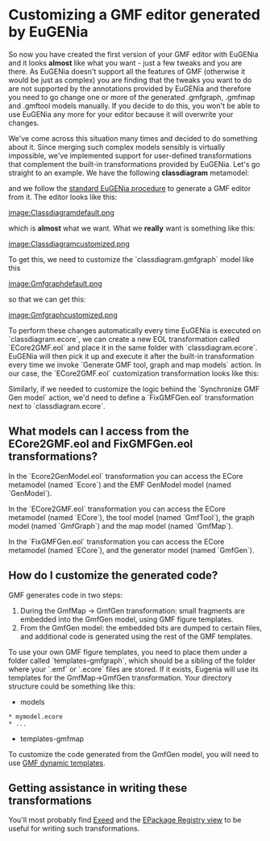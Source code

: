 =Customizing a GMF editor generated by EuGENia=
So now you have created the first version of your GMF editor with EuGENia and it looks '''almost''' like what you want - just a few tweaks and you are there. As EuGENia doesn't support all the features of GMF (otherwise it would be just as complex) you are finding that the tweaks you want to do are not supported by the annotations provided by EuGENia and therefore you need to go change one or more of the generated .gmfgraph, .gmfmap and .gmftool models manually. If you decide to do this, you won't be able to use EuGENia any more for your editor because it will overwrite your changes.

We've come across this situation many times and decided to do something about it. Since merging such complex models sensibly is virtually impossible, we've implemented support for user-defined transformations that complement the built-in transformations provided by EuGENia. Let's go straight to an example. We have the following '''classdiagram''' metamodel:

{{{emf
@namespace(uri="classdiagram", prefix="classdiagram")
package classdiagram;

@gmf.diagram(foo="bar")
class Model {
   val Clazz[*] classes;
}

@gmf.node(label="name", figure="rectangle")
class Clazz {
   attr String name;
   @gmf.compartment(layout="list", collapsible="false")
   val Attribute[*] attributes;
}

@gmf.node(label="name,type", figure="rectangle",
    label.icon="false", label.pattern="{0}:{1}")
class Attribute {
   attr String name;
   attr String type;
}
}}}

and we follow the [[../eugenia-gmf-tutorial/|standard EuGENia procedure]] to generate a GMF editor from it. The editor looks like this:

[[image:Classdiagramdefault.png]]

which is '''almost''' what we want. What we '''really''' want is something like this:

[[image:Classdiagramcustomized.png]]

To get this, we need to customize the `classdiagram.gmfgraph` model like this

[[image:Gmfgraphdefault.png]]

so that we can get this:

[[image:Gmfgraphcustomized.png]]

To perform these changes automatically every time EuGENia is executed on `classdiagram.ecore`, we can create a new EOL transformation called `ECore2GMF.eol` and place it in the same folder with `classdiagram.ecore`. EuGENia will then pick it up and execute it after the built-in transformation every time we invoke `Generate GMF tool, graph and map models` action. In our case, the `ECore2GMF.eol` customization transformation looks like this:

{{{eol
-- Find the compartment figure
var clazzAttributesCompartmentFigure = GmfGraph!Rectangle.all.
    selectOne(r|r.name = 'ClazzAttributesCompartmentFigure');

-- ... and add a stack layout to it
clazzAttributesCompartmentFigure.layout = new GmfGraph!StackLayout;

-- Find the attribute figure
var attributeFigure = GmfGraph!Rectangle.all.
    selectOne(r|r.name = 'AttributeFigure');

-- ... delete its border
delete attributeFigure.border;

-- ... set its outline to false
attributeFigure.outline = false;

-- ... and add a preferred size to it
var preferredSize = new GmfGraph!Dimension;
preferredSize.dx = 100;
preferredSize.dy = 16;
attributeFigure.preferredSize = preferredSize;
}}}

Similarly, if we needed to customize the logic behind the `Synchronize GMF Gen model` action, we'd need to define a `FixGMFGen.eol` transformation next to `classdiagram.ecore`.

==What models can I access from the ECore2GMF.eol and FixGMFGen.eol transformations?==

In the `Ecore2GenModel.eol` transformation you can access the ECore metamodel (named `Ecore`) and the EMF GenModel model (named `GenModel`).

In the `ECore2GMF.eol` transformation you can access the ECore metamodel (named `ECore`), the tool model (named `GmfTool`), the graph model (named `GmfGraph`) and the map model (named `GmfMap`).

In the `FixGMFGen.eol` transformation you can access the ECore metamodel (named `ECore`), and the generator model (named `GmfGen`).

==How do I customize the generated code?==
GMF generates code in two steps:
# During the GmfMap -> GmfGen transformation: small fragments are embedded into the GmfGen model, using GMF figure templates.
# From the GmfGen model: the embedded bits are dumped to certain files, and additional code is generated using the rest of the GMF templates.
To use your own GMF figure templates, you need to place them under a folder called `templates-gmfgraph`, which should be a sibling of the folder where your `.emf` or `.ecore` files are stored. If it exists, Eugenia will use its templates for the GmfMap->GmfGen transformation. Your directory structure could be something like this:
* models
 * mymodel.ecore
 * ...
* templates-gmfmap
To customize the code generated from the GmfGen model, you will need to use [[http://www.bonitasoft.org/blog/eclipse/customize-your-gmf-editor-by-customizing-templates/|GMF dynamic templates]]. 

==Getting assistance in writing these transformations==
You'll most probably find [[http://epsilonblog.wordpress.com/2008/07/17/inspecting-emf-models-with-exeed/|Exeed]] and the [[http://epsilonblog.wordpress.com/2009/02/13/the-emf-epackage-registry-view/|EPackage Registry view]] to be useful for writing such transformations.